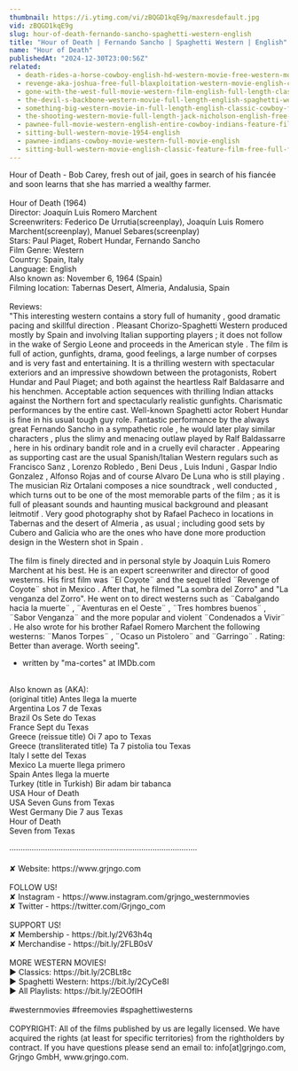 ```yaml
---
thumbnail: https://i.ytimg.com/vi/zBQGD1kqE9g/maxresdefault.jpg
vid: zBQGD1kqE9g
slug: hour-of-death-fernando-sancho-spaghetti-western-english
title: "Hour of Death | Fernando Sancho | Spaghetti Western | English"
name: "Hour of Death"
publishedAt: "2024-12-30T23:00:56Z"
related:
  - death-rides-a-horse-cowboy-english-hd-western-movie-free-western-movies
  - revenge-aka-joshua-free-full-blaxploitation-western-movie-english-classic-feature-film
  - gone-with-the-west-full-movie-western-film-english-full-length-classic-movie-watchfree
  - the-devil-s-backbone-western-movie-full-length-english-spaghetti-western-cowboyfilm-watchfree
  - something-big-western-movie-in-full-length-english-classic-cowboy-film-free-full-westerns
  - the-shooting-western-movie-full-length-jack-nicholson-english-free-full-westerns
  - pawnee-full-movie-western-english-entire-cowboy-indians-feature-film-free-full-westerns
  - sitting-bull-western-movie-1954-english
  - pawnee-indians-cowboy-movie-western-full-movie-english
  - sitting-bull-western-movie-english-classic-feature-film-free-full-flick-free-western-movies
---
```


Hour of Death - Bob Carey, fresh out of jail, goes in search of his fiancée and soon learns that she has married a wealthy farmer.<br />
<br />
Hour of Death (1964)<br />
Director: Joaquín Luis Romero Marchent<br />
Screenwriters: Federico De Urrutia(screenplay), Joaquín Luis Romero Marchent(screenplay), Manuel Sebares(screenplay)<br />
Stars: Paul Piaget, Robert Hundar, Fernando Sancho<br />
Film Genre: Western<br />
Country: Spain, Italy<br />
Language: English<br />
Also known as: November 6, 1964 (Spain)<br />
Filming location: Tabernas Desert, Almeria, Andalusia, Spain<br />
<br />
Reviews:<br />
"This interesting western contains a story full of humanity , good dramatic pacing and skillful direction . Pleasant Chorizo-Spaghetti Western produced mostly by Spain and involving Italian supporting players ; it does not follow in the wake of Sergio Leone and proceeds in the American style . The film is full of action, gunfights, drama, good feelings, a large number of corpses and is very fast and entertaining. It is a thrilling western with spectacular exteriors and an impressive showdown between the protagonists, Robert Hundar and Paul Piaget; and both against the heartless Ralf Baldasarre and his henchmen. Acceptable action sequences with thrilling Indian attacks against the Northern fort and spectacularly realistic gunfights. Charismatic performances by the entire cast. Well-known Spaghetti actor Robert Hundar is fine in his usual tough guy role. Fantastic performance by the always great Fernando Sancho in a sympathetic role , he would later play similar characters , plus the slimy and menacing outlaw played by Ralf Baldassarre , here in his ordinary bandit role and in a cruelly evil character . Appearing as supporting cast are the usual Spanish/Italian Western regulars such as Francisco Sanz , Lorenzo Robledo , Beni Deus , Luis Induni , Gaspar Indio Gonzalez , Alfonso Rojas and of course Alvaro De Luna who is still playing . The musician Riz Ortalani composes a nice soundtrack , well conducted , which turns out to be one of the most memorable parts of the film ; as it is full of pleasant sounds and haunting musical background and pleasant leitmotif . Very good photography shot by Rafael Pacheco in locations in Tabernas and the desert of Almeria , as usual ; including good sets by Cubero and Galicia who are the ones who have done more production design in the Western shot in Spain .<br />
<br />
The film is finely directed and in personal style by Joaquin Luis Romero Marchent at his best. He is an expert screenwriter and director of good westerns. His first film was ¨El Coyote¨ and the sequel titled ¨Revenge of Coyote¨ shot in Mexico . After that, he filmed "La sombra del Zorro" and "La venganza del Zorro". He went on to direct westerns such as ¨Cabalgando hacia la muerte¨ , ¨Aventuras en el Oeste¨ , ¨Tres hombres buenos¨ , ¨Sabor Venganza¨ and the more popular and violent ¨Condenados a Vivir¨ . He also wrote for his brother Rafael Romero Marchent the following westerns: ¨Manos Torpes¨ , ¨Ocaso un Pistolero¨ and ¨Garringo¨ . Rating: Better than average. Worth seeing".<br />
- written by "ma-cortes" at IMDb.com<br />
<br />
Also known as (AKA):<br />
(original title) Antes llega la muerte<br />
Argentina Los 7 de Texas<br />
Brazil Os Sete do Texas<br />
France Sept du Texas<br />
Greece (reissue title) Oi 7 apo to Texas<br />
Greece (transliterated title) Ta 7 pistolia tou Texas<br />
Italy I sette del Texas<br />
Mexico La muerte llega primero<br />
Spain Antes llega la muerte<br />
Turkey (title in Turkish) Bir adam bir tabanca<br />
USA Hour of Death<br />
USA Seven Guns from Texas<br />
West Germany Die 7 aus Texas<br />
Hour of Death<br />
Seven from Texas<br />
<br />
····················································································<br />
<br />
✘ Website: https://www.grjngo.com<br />
<br />
FOLLOW US!<br />
✘ Instagram - https://www.instagram.com/grjngo_westernmovies<br />
✘ Twitter - https://twitter.com/Grjngo_com<br />
<br />
SUPPORT US!<br />
✘ Membership - https://bit.ly/2V63h4q<br />
✘ Merchandise - https://bit.ly/2FLB0sV<br />
<br />
MORE WESTERN MOVIES! <br />
► Classics: https://bit.ly/2CBLt8c <br />
► Spaghetti Western: https://bit.ly/2CyCe8I <br />
► All Playlists: https://bit.ly/2EOOfIH <br />
<br />
#westernmovies #freemovies #spaghettiwesterns<br />
<br />
COPYRIGHT: All of the films published by us are legally licensed. We have acquired the rights (at least for specific territories) from the rightholders by contract. If you have questions please send an email to: info[at]grjngo.com, Grjngo GmbH, www.grjngo.com.